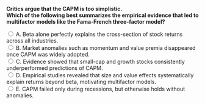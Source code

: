 ::: {.question-block}

<form onsubmit="event.preventDefault(); checkAnswer('module4_mcq_q88')" data-correct-answer="D">
  <strong style="display: block;">
  Critics argue that the CAPM is too simplistic.  
  Which of the following best summarizes the empirical evidence that led to multifactor models like the Fama-French three-factor model?
  </strong>

  <label><input type="radio" name="module4_mcq_q88" value="A"> A. Beta alone perfectly explains the cross-section of stock returns across all industries.</label><br>
  <label><input type="radio" name="module4_mcq_q88" value="B"> B. Market anomalies such as momentum and value premia disappeared once CAPM was widely adopted.</label><br>
  <label><input type="radio" name="module4_mcq_q88" value="C"> C. Evidence showed that small-cap and growth stocks consistently underperformed predictions of CAPM.</label><br>
  <label><input type="radio" name="module4_mcq_q88" value="D"> D. Empirical studies revealed that size and value effects systematically explain returns beyond beta, motivating multifactor models.</label><br>
  <label><input type="radio" name="module4_mcq_q88" value="E"> E. CAPM failed only during recessions, but otherwise holds without anomalies.</label><br>
</form>

<div id="feedback-module4_mcq_q88" class="feedback" data-status="" style="display:none;">
✅ Correct: D. CAPM could not account for persistent size and value effects. These anomalies led to the Fama-French three-factor model, which added size and book-to-market factors to beta.
</div>

:::
